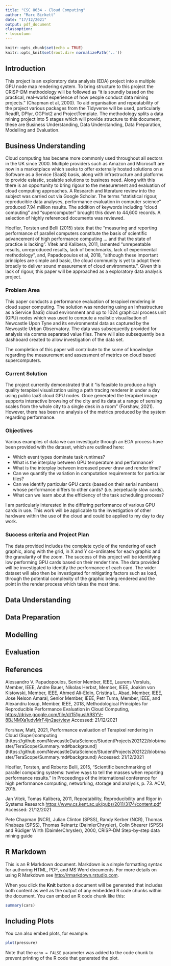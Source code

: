 ```yaml
---
title: "CSC 8634 - Cloud Computing"
author: "Marc Birkett"
date: "17/12/2021"
output: pdf_document
classoption:
- twocolumn
---
```


```r
knitr::opts_chunk$set(echo = TRUE)
knitr::opts_knit$set(root.dir= normalizePath('..'))
```

## Introduction
This project is an exploratory data analysis (EDA) project into a multiple GPU node map rendering system. To bring structure to this project the CRISP-DM methodology will be followed as "it is soundly based on the practical, real-world experience of how people conduct data mining projects." (Chapman et al, 2000). To aid organisation and repeatability of the project various packages from the Tidyverse will be used, particularly ReadR, DPlyr, GGPlot2 and ProjectTemplate. The methodology splits a data mining project into 5 stages which will provide structure to this document, these are Business Understanding, Data Understanding, Data Preparation, Modelling and Evaluation.


## Business Understanding 
\textcolor{red}{(Business objectives, assess situation, goals, project plan)}

\textcolor{red}{What is the need for the project? - Justify your choice of response (i.e. the nature of, and your plan for, your project). To give strength to your argument, you should reference to practice elsewhere (e.g. in academic literature, or industry practices.}

Cloud computing has became more commonly used throughout all sectors in the UK since 2000. Multiple providers such as Amazon and Microsoft are now in a marketplace which seeks to offer externally hosted solutions on a Software as a Service (SaaS) basis, along with infrastructure and platforms to provide eslastic, scalable solutions to business need. Along with this there is an opportunity to bring rigour to the measurement and evaluation of cloud computing approaches. A Research and literature review into the subject was carried out via Google Scholar. The terms "statistical rigour, reproducible data analyses, performance evaluation in computer science" produced 7.94 million results. The addition of keywords including "cloud computing" and "supercomputer" brought this down to 44,600 records. A selection of highly referenced documents was reviewed.

Hoefler, Torsten and Belli (2015) state that the "measuring and reporting performance of parallel computers constitute the basis of scientific advancement of high performance computing ... and that the state of practice is lacking". Vitek and Kalibera, 2011, lamented "unrepeatable results, unreproduced results, lack of benchmarks, lack of experimental methodology", and, Papadopoulos et al, 2018, "although these important principles are simple and basic, the cloud community is yet to adopt them broadly to deliver sound measurement of cloud environments.". Given this lack of  rigour, this paper will be approached as a exploratory data analysis project.

### Problem Area
This paper conducts a performance evaluation of terapixel rendering in cloud super computing. The solution was rendering using an Infrastructure as a Service (IaaS) cloud environment and up to 1024 graphical process unit (GPU) nodes which was used to compute a realistic visualisation of Newcastle Upon Tyne and its environmental data as captured by the Newcastle Urban Observatory. The data was subsequently provided for analysis via comma separated value files. There will also subsequently be a dashboard created to allow investigation of the data set.

The completion of this paper will contribute to the some of knowledge regarding the measurement and assessment of metrics on cloud based supercomputers.

### Current Solution
The project currently demonstrated that it "is feasible to produce a high quality terapixel visualization using a path tracing renderer in under a day using public IaaS cloud GPU nodes. Once generated the terapixel image supports interactive browsing of the city and its data at a range of sensing scales from the whole city to a single desk in a room" (Forshaw, 2021). However, there has been no analysis of the metrics produced by the system regarding performance.

### Objectives
Various examples of data we can investigate through an EDA process have been provided with the dataset, which are outlined here:

* Which event types dominate task runtimes?
* What is the interplay between GPU temperature and performance?
* What is the interplay between increased power draw and render time?
* Can we quantify the variation in computation requirements for particular tiles?
* Can we identify particular GPU cards (based on their serial numbers) whose performance differs to other cards? (i.e. perpetually slow cards).
* What can we learn about the efficiency of the task scheduling process?

I am particularly interested in the differing performance of various GPU cards in use. This work will be applicable to the investigation of other hardware within the use of the cloud and could be applied to my day to day work.

### Success criteria and Project Plan
The data provided includes the complete cycle of the rendering of each graphic, along with the grid, in X and Y co-ordinates for each graphic and the granularity of the zoom. The success of this project will be identifying low performing GPU cards based on their render time. The data provided will be investigated to identify the performance of each card. The wider dataset will also then be investigated for mitigating factors such as load, through the potential complexity of the graphic being rendered and the point in the render process which takes the most time.


## Data Understanding 
\textcolor{red}{(collect initial data, describe, explore, data quality)}
\textcolor{red}{What, concisely, did you do?}


## Data Preparation 
\textcolor{red}{(select, clean, construct, integrate, format)}
\textcolor{red}{What, concisely, did you do?}


## Modelling 
\textcolor{red}{(technique, test design, build, assess) R-Shiny}
\textcolor{red}{What, concisely, did you do?}


## Evaluation 
\textcolor{red}{(evaluate, review, next steps)}
\textcolor{red}{How successful has it been? Provide evidence, using appropriate evaluation methodologies, and comment on the strengths/weaknesses of your evidence in answering this question. What are the future implications for work in this area? If applicable, which areas of extension work are now possible due to the foundational work you have performed in this project?}


## References
Alessandro V. Papadopoulos, Senior Member, IEEE, Laurens Versluis, Member, IEEE, Andre Bauer, Nikolas Herbst, Member, IEEE, Joakim von Kistowski, Member, IEEE, Ahmed Ali-Eldin, Cristina L.
Abad, Member, IEEE, Jose Nelson Amaral, Senior Member, IEEE, Petr Tuma, Member, IEEE, and
Alexandru Iosup, Member, IEEE, 2018, Methodological Principles for Reproducible
Performance Evaluation in Cloud Computing, [https://drive.google.com/file/d/151guslA9SYV-8BJNMXa1udvMrF4jn2ae/view](https://drive.google.com/file/d/151guslA9SYV-8BJNMXa1udvMrF4jn2ae/view) Accessed: 21/12/2021

Forshaw, Matt, 2021, Performance evaluation of Terapixel rendering in Cloud (Super)computing
[https://github.com/NewcastleDataScience/StudentProjects202122/blob/master/TeraScope/Summary.md#background] (https://github.com/NewcastleDataScience/StudentProjects202122/blob/master/TeraScope/Summary.md#background) Accessed: 21/12/2021

Hoefler, Torsten, and Roberto Belli, 2015, "Scientific benchmarking of parallel computing systems: twelve ways to tell the masses when reporting performance results." In Proceedings of the international conference for high performance computing, networking, storage and analysis, p. 73. ACM, 2015.

Jan Vitek, Tomas Kalibera, 2011, Repeatability, Reproducibility and Rigor in Systems Research  [https://www.cs.kent.ac.uk/pubs/2011/3174/content.pdf](https://www.cs.kent.ac.uk/pubs/2011/3174/content.pdf) Accessed: 21/12/2021

Pete Chapman (NCR), Julian Clinton (SPSS), Randy Kerber (NCR), Thomas Khabaza (SPSS), Thomas Reinartz (DaimlerChrysler), Colin Shearer (SPSS) and Rüdiger Wirth (DaimlerChrysler), 2000, CRISP-DM Step-by-step data mining guide

## R Markdown

This is an R Markdown document. Markdown is a simple formatting syntax for authoring HTML, PDF, and MS Word documents. For more details on using R Markdown see <http://rmarkdown.rstudio.com>.

When you click the **Knit** button a document will be generated that includes both content as well as the output of any embedded R code chunks within the document. You can embed an R code chunk like this:

```r
summary(cars)
```

## Including Plots

You can also embed plots, for example:

```r
plot(pressure)
```

Note that the `echo = FALSE` parameter was added to the code chunk to prevent printing of the R code that generated the plot.
